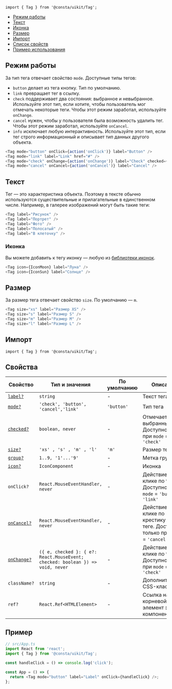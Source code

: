 
```tsx
import { Tag } from '@consta/uikit/Tag';
```

<MdxMenu>

- [Режим работы](#режим-работы)
- [Текст](#текст)
- [Иконка](#иконка)
- [Размер](#размер)
- [Импорт](#импорт)
- [Список свойств](#свойства)
- [Пример использования](#пример)

</MdxMenu>

## Режим работы

За тип тега отвечает свойство `mode`. Доступные типы тегов:

- `button` делает из тега кнопку. Тип по умолчанию.
- `link` превращает тег в ссылку.
- `check` поддерживает два состояния: выбранное и невыбранное. Используйте этот тип, если хотите, чтобы пользователь мог отмечать некоторые теги. Чтобы этот режим заработал, используйте `onChange`.
- `cancel` нужен, чтобы у пользователя была возможность удалить тег. Чтобы этот режим заработал, используйте `onCancel`.
- `info` исключает любую интерактивность. Используйте этот тип, если тег строго информационный и описывает тип данных другого объекта.

```ts
<Tag mode="button" onClick={action('onClick')} label="Button" />
<Tag mode="link" label="Link" href="#" />
<Tag mode="check" onChange={action('onChange')} label="Check" checked={false} />
<Tag mode="cancel" onCancel={action('onCancel')} label="Cancel" />
```

<TagExampleMode />

## Текст

Тег — это характеристика объекта. Поэтому в тексте обычно используются
существительные и прилагательные в единственном числе.
Например, в галерее изображений могут быть такие теги:

```ts
<Tag label="Рисунок" />
<Tag label="Портрет" />
<Tag label="Фото" />
<Tag label="Полосатый" />
<Tag label="В клеточку" />
```

<TagExampleText />

### Иконка

Вы можете добавить к тегу иконку — любую из [библиотеки иконок](##LIBS.LIB/lib:icons).

```ts
<Tag icon={IconMoon} label="Луна" />
<Tag icon={IconSun} label="Солнце" />
```

<TagExampleIcon />

## Размер

За размер тега отвечает свойство `size`. По умолчанию — `m`.

```ts
<Tag size="xs" label="Размер XS" />
<Tag size="s" label="Размер S" />
<Tag size="m" label="Размер M" />
<Tag size="l" label="Размер L" />
```

<TagExampleSize />

## Импорт

```tsx
import { Tag } from '@consta/uikit/Tag';
```

## Свойства

| Свойство                     | Тип и значения                                                                | По умолчанию | Описание                                                                        |
| ---------------------------- | ----------------------------------------------------------------------------- | ------------ | ------------------------------------------------------------------------------- |
| [`label?`](#текст)           | `string`                                                                      | -            | Текст тега                                                                      |
| [`mode?`](#режим-работы)     | `'check', 'button', 'cancel','link'`                                          | `'button'`   | Тип тега                                                                        |
| [`checked?`](#режим-работы)  | `boolean, never`                                                              | -            | Отмечает тег выбранным. Доступно только при `mode` = `'check'`                  |
| [`size?`](#размер)           | `'xs' , 's' , 'm' , 'l'`                                                      | `'m'`        | Размер тега                                                                     |
| [`group?`](#группы-тегов)    | `1..9, '1'...'9'`                                                             | -            | Метка группы                                                                    |
| [`icon?`](#иконка)           | `IconComponent`                                                               | -            | Иконка                                                                          |
| `onClick?`                   | `React.MouseEventHandler, never`                                              | -            | Действие при клике по тегу. Доступно при `mode` = `'button'`, `'link'`          |
| [`onCancel?`](#режим-работы) | `React.MouseEventHandler, never`                                              | -            | Действие при клике по крестику на теге. Доступно только при `mode` = `'cancel'` |
| [`onChange?`](#режим-работы) | `({ e, checked }: { e?: React.MouseEvent; checked: boolean }) => void, never` | -            | Действие при клике по тегу. Доступно только при `mode` = `'check'`              |
| `className?`                 | `string`                                                                      | -            | Дополнительный CSS-класс                                                        |
| `ref?`                       | `React.Ref<HTMLElement>`                                                      | -            | Ссылка на корневой DOM-элемент этого компонента                                 |

## Пример

```ts
// src/App.ts
import React from 'react';
import { Tag } from '@consta/uikit/Tag';

const handleClick = () => console.log('click');

const App = () => {
  return <Tag mode="button" label="Label" onClick={handleClick} />;
};
```
